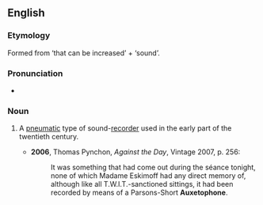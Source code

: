 ==English==

===Etymology===
Formed from {{etyl|grc}} {{term|lang=grc|αὐξητός}} ‘that can be increased’ + {{term|lang=grc|φωνή}} ‘sound’.

===Pronunciation===
* {{IPA|/ˈɔːksətəfəʊn/}}

===Noun===
{{en-noun}}

# {{historical}} A [[pneumatic]] type of sound-[[recorder]] used in the early part of the twentieth century.
#* '''2006''', Thomas Pynchon, ''Against the Day'', Vintage 2007, p. 256:
#*: It was something that had come out during the séance tonight, none of which Madame Eskimoff had any direct memory of, although like all T.W.I.T.-sanctioned sittings, it had been recorded by means of a Parsons-Short '''Auxetophone'''.
